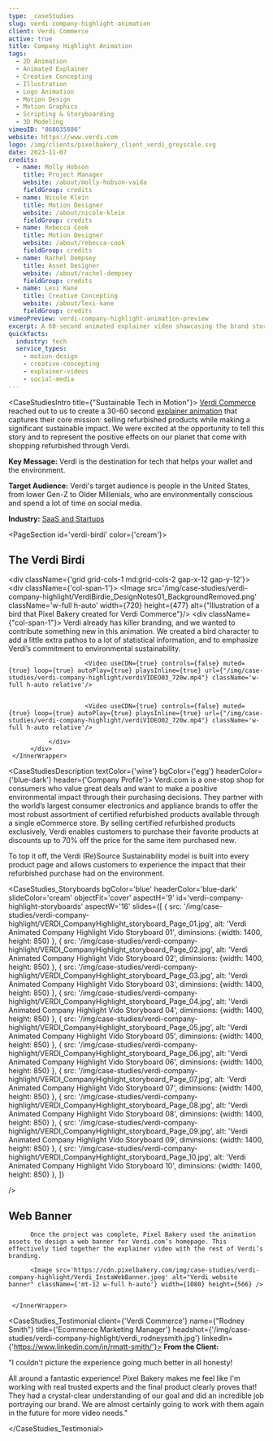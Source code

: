 ```yaml
---
type: _caseStudies
slug: verdi-company-highlight-animation
client: Verdi Commerce
active: true
title: Company Highlight Animation
tags:
  - 2D Animation
  - Animated Explainer
  - Creative Concepting
  - Illustration
  - Logo Animation
  - Motion Design
  - Motion Graphics
  - Scripting & Storyboarding
  - 3D Modeling
vimeoID: "868035886"
website: https://www.verdi.com
logo: /img/clients/pixelbakery_client_verdi_greyscale.svg
date: 2023-11-07
credits:
  - name: Molly Hobson
    title: Project Manager
    website: /about/molly-hobson-vaida
    fieldGroup: credits
  - name: Nicole Klein
    title: Motion Designer
    website: /about/nicole-klein
    fieldGroup: credits
  - name: Rebecca Cook
    title: Motion Designer
    website: /about/rebecca-cook
    fieldGroup: credits
  - name: Rachel Dempsey
    title: Asset Designer
    website: /about/rachel-dempsey
    fieldGroup: credits
  - name: Lexi Kane
    title: Creative Concepting
    website: /about/lexi-kane
    fieldGroup: credits
vimeoPreview: verdi-company-highlight-animation-preview
excerpt: A 60-second animated explainer video showcasing the brand story of Verdi- a sustainable refurbished electronics marketplace.
quickfacts:
  industry: tech
  service_types:
    - motion-design
    - creative-concepting
    - explainer-videos
    - social-media
---
```


<CaseStudiesIntro title={"Sustainable Tech in Motion"}>
[Verdi Commerce](https://verdi.com) reached out to us to create a 30-60 second [explainer animation](/services/animated-explainer-videos) that captures their core mission: selling refurbished products while making a significant sustainable impact. We were excited at the opportunity to tell this story and to represent the positive effects on our planet that come with shopping refurbished through Verdi.

**Key Message:** Verdi is the destination for tech that helps your wallet and the environment.

**Target Audience:** Verdi's target audience is people in the United States, from lower Gen-Z to Older Millenials, who are environmentally conscious and spend a lot of time on social media.

**Industry:** [SaaS and Startups](/industries/saas-video-production)

</CaseStudiesIntro>

<PageSection id='verdi-birdi' color={'cream'}>
    <InnerWrapper>
          <H2>The Verdi Birdi</H2>
          <div className={'grid grid-cols-1 md:grid-cols-2 gap-x-12 gap-y-12'}>
               <div className={'col-span-1'}>
                    <Image src='/img/case-studies/verdi-company-highlight/VerdiBirdie_DesignNotes01_BackgroundRemoved.png' className='w-full h-auto' width={720} height={477} alt={"Illustration of a bird that Pixel Bakery created for Verdi Commerce"}/>
               </div>
               <div className={"col-span-1"}>
                    Verdi already has killer branding, and we wanted to contribute something new in this animation. We created a bird character to add a little extra pathos to a lot of statistical information, and to emphasize Verdi’s commitment to environmental sustainability. 
               </div>
               <div className='col-span-1 md:col-span-2 grid grid-cols-1 md:grid-cols-2 gap-x-12 mt-12 gap-y-12'>

                         <Video useCDN={true} controls={false} muted={true} loop={true} autoPlay={true} playsInline={true} url={"/img/case-studies/verdi-company-highlight/verdiVIDEO03_720w.mp4"} className='w-full h-auto relative'/>
            

                         <Video useCDN={true} controls={false} muted={true} loop={true} autoPlay={true} playsInline={true} url={"/img/case-studies/verdi-company-highlight/verdiVIDEO02_720w.mp4"} className='w-full h-auto relative'/>
 
               </div>
          </div>
     </InnerWrapper>
</PageSection>

<CaseStudiesDescription textColor={'wine'} bgColor={'egg'} headerColor={'blue-dark'} header={'Company Profile'}>
Verdi.com is a one-stop shop for consumers who value great deals and want to make a positive environmental impact through their purchasing decisions. They partner with the world’s largest consumer electronics and appliance brands to offer the most robust assortment of certified refurbished products available through a single eCommerce store. By selling certified refurbished products exclusively, Verdi enables customers to purchase their favorite products at discounts up to 70% off the price for the same item purchased new. 

To top it off, the Verdi (Re)Source Sustainability model is built into every product page and allows customers to experience the impact that their refurbished purchase had on the environment.

</CaseStudiesDescription>

<CaseStudies_Storyboards
bgColor='blue'
headerColor='blue-dark'
slideColor='cream'
objectFit='cover'
aspectH='9'
id='verdi-company-highlight-storyboards'
aspectW='16'
slides={[
    {
      src: '/img/case-studies/verdi-company-highlight/VERDI_CompanyHighlight_storyboard_Page_01.jpg',
      alt: 'Verdi Animated Company Highlight Vido Storyboard 01',
      diminsions: {width: 1400, height: 850}
    },
        {
      src: '/img/case-studies/verdi-company-highlight/VERDI_CompanyHighlight_storyboard_Page_02.jpg',
      alt: 'Verdi Animated Company Highlight Vido Storyboard 02',
      diminsions: {width: 1400, height: 850}
    },
        {
      src: '/img/case-studies/verdi-company-highlight/VERDI_CompanyHighlight_storyboard_Page_03.jpg',
      alt: 'Verdi Animated Company Highlight Vido Storyboard 03',
      diminsions: {width: 1400, height: 850}
    },
        {
      src: '/img/case-studies/verdi-company-highlight/VERDI_CompanyHighlight_storyboard_Page_04.jpg',
      alt: 'Verdi Animated Company Highlight Vido Storyboard 04',
      diminsions: {width: 1400, height: 850}
    },
        {
      src: '/img/case-studies/verdi-company-highlight/VERDI_CompanyHighlight_storyboard_Page_05.jpg',
      alt: 'Verdi Animated Company Highlight Vido Storyboard 05',
      diminsions: {width: 1400, height: 850}
    },
        {
      src: '/img/case-studies/verdi-company-highlight/VERDI_CompanyHighlight_storyboard_Page_06.jpg',
      alt: 'Verdi Animated Company Highlight Vido Storyboard 06',
      diminsions: {width: 1400, height: 850}
    },
        {
      src: '/img/case-studies/verdi-company-highlight/VERDI_CompanyHighlight_storyboard_Page_07.jpg',
      alt: 'Verdi Animated Company Highlight Vido Storyboard 07',
      diminsions: {width: 1400, height: 850}
    },
        {
      src: '/img/case-studies/verdi-company-highlight/VERDI_CompanyHighlight_storyboard_Page_08.jpg',
      alt: 'Verdi Animated Company Highlight Vido Storyboard 08',
      diminsions: {width: 1400, height: 850}
    },
        {
      src: '/img/case-studies/verdi-company-highlight/VERDI_CompanyHighlight_storyboard_Page_09.jpg',
      alt: 'Verdi Animated Company Highlight Vido Storyboard 09',
      diminsions: {width: 1400, height: 850}
    },
        {
      src: '/img/case-studies/verdi-company-highlight/VERDI_CompanyHighlight_storyboard_Page_10.jpg',
      alt: 'Verdi Animated Company Highlight Vido Storyboard 10',
      diminsions: {width: 1400, height: 850}
    },
  ]}

  />

<PageSection id='verdi-web-banner'>
     <InnerWrapper className={"text-center"} center={true}>
          <H2 className={'2xl:mb-12'}>Web Banner</H2>

          Once the project was complete, Pixel Bakery used the animation assets to design a web banner for Verdi.com’s homepage. This effectively tied together the explainer video with the rest of Verdi’s branding.

          <Image src='https://cdn.pixelbakery.com/img/case-studies/verdi-company-highlight/Verdi_InstaWebBanner.jpeg' alt="Verdi website banner" className={'mt-12 w-full h-auto'} width={1080} height={566} />


     </InnerWrapper>
</PageSection>

<CaseStudies_Testimonial client={'Verdi Commerce'} name={"Rodney Smith"} title={'Ecommerce Marketing Manager'} headshot={'/img/case-studies/verdi-company-highlight/verdi_rodneysmith.jpg'} linkedIn={'https://www.linkedin.com/in/rmatt-smith/'}>
 **From the Client:**

"I couldn't picture the experience going much better in all honesty! 

All around a fantastic experience! Pixel Bakery makes me feel like I'm working with real trusted experts and the final product clearly proves that! They had a crystal-clear understanding of our goal and did an incredible job portraying our brand. We are almost certainly going to work with them again in the future for more video needs."

</CaseStudies_Testimonial>